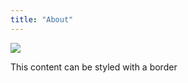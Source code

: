 ```yaml
---
title: "About"
---
```



::: {.card-img}
![](static/pictures/Synergia%202023-110.jpg)
:::

::: {.border}
This content can be styled with a border
:::